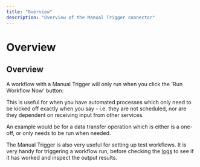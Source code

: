 ```yaml
---
title: "Overview"
description: "Overview of the Manual Trigger connector"
---
```


# Overview

## Overview

A workflow with a Manual Trigger will only run when you click the 'Run Workflow Now' button:

This is useful for when you have automated processes which only need to be kicked off exactly when you say - i.e. they are not scheduled, nor are they dependent on receiving input from other services.

An example would be for a data transfer operation which is either is a one-off, or only needs to be run when needed.

The Manual Trigger is also very useful for setting up test workflows. It is very handy for triggering a workflow run, before checking the [logs](/platform/getting-started/logs-and-troubleshooting/) to see if it has worked and inspect the output results.

